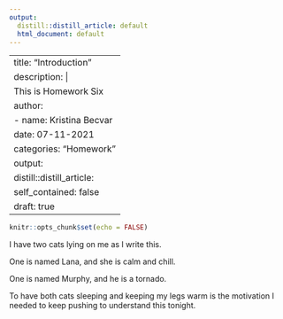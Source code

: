 ```yaml
---
output:
  distill::distill_article: default
  html_document: default
---
```


---
title: "Introduction"
description: |
  This is Homework Six
author: 
- name: Kristina Becvar
date: 07-11-2021
categories: "Homework"
output:
  distill::distill_article:
    self_contained: false
draft: true
---


```r
knitr::opts_chunk$set(echo = FALSE)
```


I have two cats lying on me as I write this.

One is named Lana, and she is calm and chill.

One is named Murphy, and he is a tornado.

To have both cats sleeping and keeping my legs warm is the motivation I needed to keep pushing to understand this tonight.


